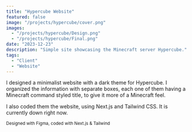 ```yaml
---
title: "Hypercube Website"
featured: false
image: "/projects/hypercube/cover.png"
images:
  - "/projects/hypercube/Design.png"
  - "/projects/hypercube/Final.png"
date: "2023-12-23"
description: "Simple site showcasing the Minecraft server Hypercube."
tags:
  - "Client"
  - "Website"
---
```


I designed a minimalist website with a dark theme for Hypercube. I organized the information with separate boxes, each one of them having a Minecraft command styled title, to give it more of a Minecraft feel.

I also coded them the website, using Next.js and Tailwind CSS. It is currently down right now.

<sub>Designed with Figma, coded with Next.js & Tailwind</sub>
